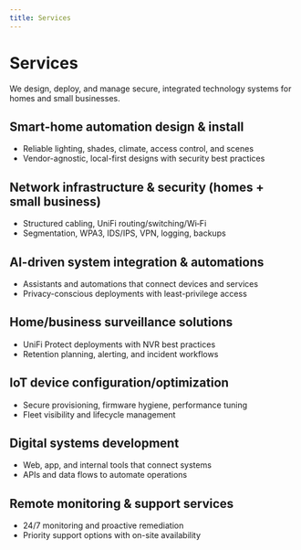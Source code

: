 ```yaml
---
title: Services
---
```


# Services

We design, deploy, and manage secure, integrated technology systems for homes and small businesses.

## Smart-home automation design & install
- Reliable lighting, shades, climate, access control, and scenes
- Vendor-agnostic, local-first designs with security best practices

## Network infrastructure & security (homes + small business)
- Structured cabling, UniFi routing/switching/Wi‑Fi
- Segmentation, WPA3, IDS/IPS, VPN, logging, backups

## AI-driven system integration & automations
- Assistants and automations that connect devices and services
- Privacy-conscious deployments with least-privilege access

## Home/business surveillance solutions
- UniFi Protect deployments with NVR best practices
- Retention planning, alerting, and incident workflows

## IoT device configuration/optimization
- Secure provisioning, firmware hygiene, performance tuning
- Fleet visibility and lifecycle management

## Digital systems development
- Web, app, and internal tools that connect systems
- APIs and data flows to automate operations

## Remote monitoring & support services
- 24/7 monitoring and proactive remediation
- Priority support options with on-site availability


